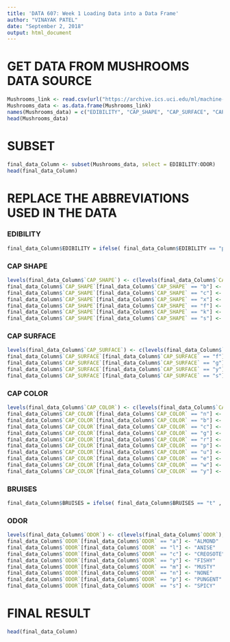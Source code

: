 ---
title: 'DATA 607: Week 1 Loading Data into a Data Frame'
author: "VINAYAK PATEL"
date: "September 2, 2018"
output: html_document
---


# **GET DATA FROM MUSHROOMS DATA SOURCE** 



```{r}
Mushrooms_link <- read.csv(url("https://archive.ics.uci.edu/ml/machine-learning-databases/mushroom/agaricus-lepiota.data"))
Mushrooms_data <- as.data.frame(Mushrooms_link)
names(Mushrooms_data) = c("EDIBILITY", "CAP_SHAPE", "CAP_SURFACE", "CAP_COLOR", "BRUISES", "ODOR", "GILL_ATTACHMENT", "GILL_SPACING", "GILL_SIZE", "GILL_COLOR", "STALK_SHAPE", "STALK_ROOT", "STALK_SURFACE_ABOVE_RING", "STALK_SURFACE_BELOW_RING", "STALK_COLOR_ABOVE_RING", "STALK_COLOR_ABOVE_RING", "VEIL_TYPE", "VEIL_COLOR", "RING_NUMBER", "RING_TYPE", "SPORE_PRINT_COLOR", "POPULATION", "HABITAT")
head(Mushrooms_data)

```

# **SUBSET**

```{r}
final_data_Column <- subset(Mushrooms_data, select = EDIBILITY:ODOR)
head(final_data_Column)
```


# **REPLACE THE ABBREVIATIONS USED IN THE DATA**

### **EDIBILITY**
```{r}
final_data_Column$EDIBILITY = ifelse( final_data_Column$EDIBILITY == "p" , "POISONOUS", "EDIBLE")

```

### **CAP SHAPE**
```{r}
levels(final_data_Column$`CAP_SHAPE`) <- c(levels(final_data_Column$`CAP_SHAPE`), c("BELL","CONICAL","CONVEX","FLAT","KNOBBED","SUNKEN"))
final_data_Column$`CAP_SHAPE`[final_data_Column$`CAP_SHAPE` == "b"] <- "BELL"
final_data_Column$`CAP_SHAPE`[final_data_Column$`CAP_SHAPE` == "c"] <- "CONICAL"
final_data_Column$`CAP_SHAPE`[final_data_Column$`CAP_SHAPE` == "x"] <- "CONVEX"
final_data_Column$`CAP_SHAPE`[final_data_Column$`CAP_SHAPE` == "f"] <- "FLAT"
final_data_Column$`CAP_SHAPE`[final_data_Column$`CAP_SHAPE` == "k"] <- "KNOBBED"
final_data_Column$`CAP_SHAPE`[final_data_Column$`CAP_SHAPE` == "s"] <- "SUNKEN"

```

### **CAP SURFACE**
```{r}

levels(final_data_Column$`CAP_SURFACE`) <- c(levels(final_data_Column$`CAP_SURFACE`), c("FIBROUS", "GROOVES", "SCALY", "SMOOTH"))
final_data_Column$`CAP_SURFACE`[final_data_Column$`CAP_SURFACE` == "f"] <- "FIBROUS"
final_data_Column$`CAP_SURFACE`[final_data_Column$`CAP_SURFACE` == "g"] <- "GROOVES"
final_data_Column$`CAP_SURFACE`[final_data_Column$`CAP_SURFACE` == "y"] <- "SCALY"
final_data_Column$`CAP_SURFACE`[final_data_Column$`CAP_SURFACE` == "s"] <- "SMOOTH"


```

### **CAP COLOR**

```{r}
levels(final_data_Column$`CAP_COLOR`) <- c(levels(final_data_Column$`CAP_COLOR`), c("BROWN", "BUFF", "CINNAMON", "GRAY", "GREEN", "PINK", "PURPLE", "RED", "WHITE", "YELLOW"))
final_data_Column$`CAP_COLOR`[final_data_Column$`CAP_COLOR` == "n"] <- "BROWN"
final_data_Column$`CAP_COLOR`[final_data_Column$`CAP_COLOR` == "b"] <- "BUFF"
final_data_Column$`CAP_COLOR`[final_data_Column$`CAP_COLOR` == "c"] <- "CINNAMON"
final_data_Column$`CAP_COLOR`[final_data_Column$`CAP_COLOR` == "g"] <- "GRAY"
final_data_Column$`CAP_COLOR`[final_data_Column$`CAP_COLOR` == "r"] <- "GREEN"
final_data_Column$`CAP_COLOR`[final_data_Column$`CAP_COLOR` == "p"] <- "PINK"
final_data_Column$`CAP_COLOR`[final_data_Column$`CAP_COLOR` == "u"] <- "PURPLE"
final_data_Column$`CAP_COLOR`[final_data_Column$`CAP_COLOR` == "e"] <- "RED"
final_data_Column$`CAP_COLOR`[final_data_Column$`CAP_COLOR` == "w"] <- "WHITE"
final_data_Column$`CAP_COLOR`[final_data_Column$`CAP_COLOR` == "y"] <- "YELLOW"

```

### **BRUISES**
```{r}

final_data_Column$BRUISES = ifelse( final_data_Column$BRUISES == "t" , "BRUISES", "NO")


```

### **ODOR**
```{r}
levels(final_data_Column$`ODOR`) <- c(levels(final_data_Column$`ODOR`), c("ALMOND", "ANISE", "CREOSOTE", "FISHY", "FOUL", "MUSTY", "NONE", "PUNGENT", "SPICY"))
final_data_Column$`ODOR`[final_data_Column$`ODOR` == "a"] <- "ALMOND"
final_data_Column$`ODOR`[final_data_Column$`ODOR` == "l"] <- "ANISE"
final_data_Column$`ODOR`[final_data_Column$`ODOR` == "c"] <- "CREOSOTE"
final_data_Column$`ODOR`[final_data_Column$`ODOR` == "y"] <- "FISHY"
final_data_Column$`ODOR`[final_data_Column$`ODOR` == "m"] <- "MUSTY"
final_data_Column$`ODOR`[final_data_Column$`ODOR` == "n"] <- "NONE"
final_data_Column$`ODOR`[final_data_Column$`ODOR` == "p"] <- "PUNGENT"
final_data_Column$`ODOR`[final_data_Column$`ODOR` == "s"] <- "SPICY"

```

# **FINAL RESULT**
```{r}
head(final_data_Column)
```